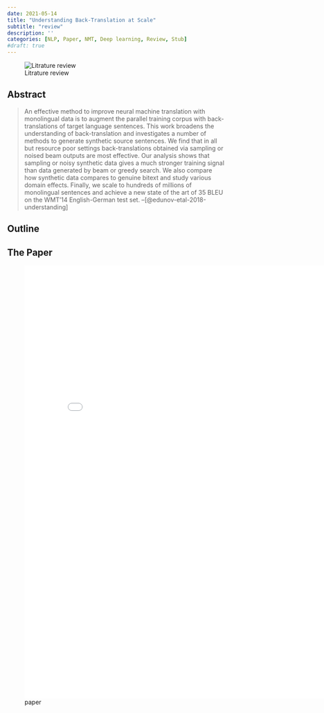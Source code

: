 ```yaml
---
date: 2021-05-14
title: "Understanding Back-Translation at Scale"
subtitle: "review"
description: ''
categories: [NLP, Paper, NMT, Deep learning, Review, Stub]
#draft: true
---
```


![Litrature review](/images/literature-review-open-book.jpg){.column-margin}


<!-- ::: {#vid-01 .column-margin}
{{< video https://aclanthology.org/2022.findings-naacl.75.mp4 >}}

Presentation Video
::: -->

## Abstract

> An effective method to improve neural machine translation with monolingual data is to augment the parallel training corpus with back-translations of target language sentences. This work broadens the understanding of back-translation and investigates a number of methods to generate synthetic source sentences. We find that in all but resource poor settings back-translations obtained via sampling or noised beam outputs are most effective. Our analysis shows that sampling or noisy synthetic data gives a much stronger training signal than data generated by beam or greedy search. We also compare how synthetic data compares to genuine bitext and study various domain effects. Finally, we scale to hundreds of millions of monolingual sentences and achieve a new state of the art of 35 BLEU on the WMT’14 English-German test set. --[@edunov-etal-2018-understanding]

## Outline

## The Paper

![paper](./paper.pdf){.col-page width=800px height=1000px group="slides"}
